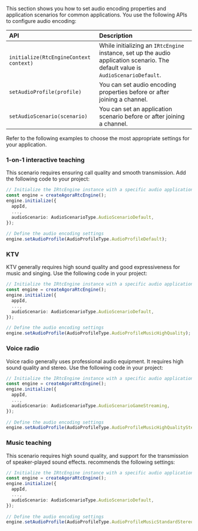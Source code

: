 
<PlatformWrapper platform="electron">

This section shows you how to set audio encoding properties and application scenarios for common applications. You use the following APIs to configure audio encoding:

| API | Description                                                                                                                       |
|:--- |:----------------------------------------------------------------------------------------------------------------------------------|
| `initialize(RtcEngineContext context)` | While initializing  an `IRtcEngine` instance, set up the audio application scenario. The default value is `AudioScenarioDefault`. |
| `setAudioProfile(profile)`   | You can set audio encoding properties before or after joining a channel.                                                          |
| `setAudioScenario(scenario)`           | You can set an application scenario before or after joining a channel.                                                            |

Refer to the following examples to choose the most appropriate settings for your application.

### 1-on-1 interactive teaching
This scenario requires ensuring call quality and smooth transmission. Add the following code to your project:

```typescript
// Initialize the IRtcEngine instance with a specific audio application scenario
const engine = createAgoraRtcEngine();
engine.initialize({
  appId,
  ...,
  audioScenario: AudioScenarioType.AudioScenarioDefault,
});
 
// Define the audio encoding settings
engine.setAudioProfile(AudioProfileType.AudioProfileDefault);
```

### KTV
KTV generally requires high sound quality and good expressiveness for music and singing. Use the following code in your project:

```typescript
// Initialize the IRtcEngine instance with a specific audio application scenario
const engine = createAgoraRtcEngine();
engine.initialize({
  appId,
  ...,
  audioScenario: AudioScenarioType.AudioScenarioDefault,
});

// Define the audio encoding settings
engine.setAudioProfile(AudioProfileType.AudioProfileMusicHighQuality);
```

### Voice radio
Voice radio generally uses professional audio equipment. It requires high sound quality and stereo. Use the following code in your project:

```typescript
// Initialize the IRtcEngine instance with a specific audio application scenario
const engine = createAgoraRtcEngine();
engine.initialize({
  appId,
  ...,
  audioScenario: AudioScenarioType.AudioScenarioGameStreaming,
});
 
// Define the audio encoding settings
engine.setAudioProfile(AudioProfileType.AudioProfileMusicHighQualityStereo);
```

### Music teaching
This scenario requires high sound quality, and support for the transmission of speaker-played sound effects. <Vg k="COMPANY"/> recommends the following settings:

```typescript
// Initialize the IRtcEngine instance with a specific audio application scenario
const engine = createAgoraRtcEngine();
engine.initialize({
  appId,
  ...,
  audioScenario: AudioScenarioType.AudioScenarioDefault,
});
 
// Define the audio encoding settings
engine.setAudioProfile(AudioProfileType.AudioProfileMusicStandardStereo);
```

</PlatformWrapper>